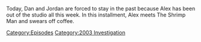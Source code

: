 {{DEFAULTSORT:
    #_EPISODE_0810:February 18-23, 2004
}}{{Episode
    | title             = February 18-23, 2004
    | caption           = Listen to this episode on [https://knowledgefight.libsyn.com/810-february-18-23-2004 Libsyn] [https://open.spotify.com/episode/0Glun7rSYy3iUR9SZGhNXp Spotify], Read the [[Transcript/810: February 18-23, 2004|Unofficial Transcript]], View discussion on [https://reddit.com/13s297d Reddit]
    | episodeNumber     = 810
    | length            = 01:09:17
    | airDate           = May 26, 2023
    | coverageStartDate = February 18, 2004
    | coverageEndDate   = February 23, 2004
    | episodeType       = [[:Category:2003 Investigation|2003 Investigation]]
    | appearance        = [[Michael Shrimpton]], [[David Kelly]], [[Tom Clancy]], [[Tony Blair]], [[Hutton Gibson]], [[Charlie Sheen]], [[Donald Trump]], [[John Kerry]], [[Mike Pence]]
    | previousEpisode   = [[809: May 18, 2023]]
    | nextEpisode       = [[811: February 24, 2004]]
}}

{{Stub}}

Today, Dan and Jordan are forced to stay in the past because Alex has been out of the studio all this week.  In this installment, Alex meets The Shrimp Man and swears off coffee.

[[Category:Episodes]]
[[Category:2003 Investigation]]

